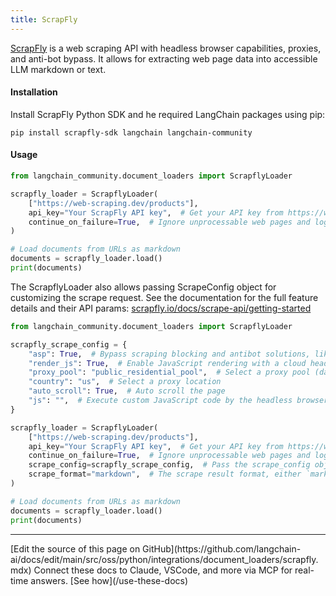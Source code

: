 ```yaml
---
title: ScrapFly
---
```


[ScrapFly](https://scrapfly.io/) is a web scraping API with headless browser capabilities, proxies, and anti-bot bypass. It allows for extracting web page data into accessible LLM markdown or text.

#### Installation

Install ScrapFly Python SDK and he required LangChain packages using pip:

```shell
pip install scrapfly-sdk langchain langchain-community
```

#### Usage

```python
from langchain_community.document_loaders import ScrapflyLoader

scrapfly_loader = ScrapflyLoader(
    ["https://web-scraping.dev/products"],
    api_key="Your ScrapFly API key",  # Get your API key from https://www.scrapfly.io/
    continue_on_failure=True,  # Ignore unprocessable web pages and log their exceptions
)

# Load documents from URLs as markdown
documents = scrapfly_loader.load()
print(documents)
```

The ScrapflyLoader also allows passing ScrapeConfig object for customizing the scrape request. See the documentation for the full feature details and their API params: [scrapfly.io/docs/scrape-api/getting-started](https://scrapfly.io/docs/scrape-api/getting-started)

```python
from langchain_community.document_loaders import ScrapflyLoader

scrapfly_scrape_config = {
    "asp": True,  # Bypass scraping blocking and antibot solutions, like Cloudflare
    "render_js": True,  # Enable JavaScript rendering with a cloud headless browser
    "proxy_pool": "public_residential_pool",  # Select a proxy pool (datacenter or residnetial)
    "country": "us",  # Select a proxy location
    "auto_scroll": True,  # Auto scroll the page
    "js": "",  # Execute custom JavaScript code by the headless browser
}

scrapfly_loader = ScrapflyLoader(
    ["https://web-scraping.dev/products"],
    api_key="Your ScrapFly API key",  # Get your API key from https://www.scrapfly.io/
    continue_on_failure=True,  # Ignore unprocessable web pages and log their exceptions
    scrape_config=scrapfly_scrape_config,  # Pass the scrape_config object
    scrape_format="markdown",  # The scrape result format, either `markdown`(default) or `text`
)

# Load documents from URLs as markdown
documents = scrapfly_loader.load()
print(documents)
```

---

<Callout icon="pen-to-square" iconType="regular">
    [Edit the source of this page on GitHub](https://github.com/langchain-ai/docs/edit/main/src/oss/python/integrations/document_loaders/scrapfly.mdx)
</Callout>
<Tip icon="terminal" iconType="regular">
    Connect these docs to Claude, VSCode, and more via MCP for    real-time answers. [See how](/use-these-docs)
</Tip>
